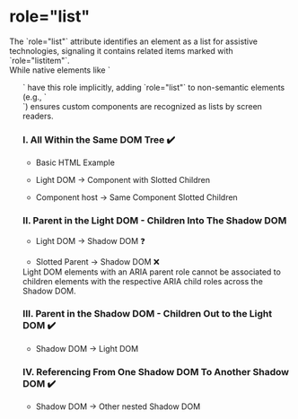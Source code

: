 
<Meta of={CCR} />

# role="list"

<div className="lead">
  The `role="list"` attribute identifies an element as a list for assistive technologies, signaling
  it contains related items marked with `role="listitem"`.
</div>

<div>
While native elements like `<ul>` have this role implicitly, adding `role="list"` to non-semantic elements (e.g., `<div>`) ensures custom components are recognized as lists by screen readers.
</div>

### I. All Within the Same DOM Tree ✔️

<ul>
  <li>Basic HTML Example</li>
</ul>
<Canvas of={CCR.ExampleHTML} sourceState="shown" />
<ul>
  <li>Light DOM → Component with Slotted Children</li>
</ul>
<Canvas of={CCR.Example1a} sourceState="shown" />

<ul>
  <li> Component host → Same Component Slotted Children</li>
</ul>
<Canvas of={CCR.Example1b} sourceState="shown" />

### II. Parent in the Light DOM - Children Into The Shadow DOM

<ul>
  <li>Light DOM → Shadow DOM ❓</li>
  <Canvas of={CCR.Example2a} sourceState="shown" />
</ul>
<ul>
  <li>Slotted Parent → Shadow DOM ❌</li>
  <Canvas of={CCR.Example2b} sourceState="shown" />
</ul>
Light DOM elements with an ARIA parent role cannot be associated to children elements with the
respective ARIA child roles across the Shadow DOM.

### III. Parent in the Shadow DOM - Children Out to the Light DOM ✔️

<ul>
  <li>Shadow DOM → Light DOM </li>
</ul>

<Canvas of={CCR.Example3} sourceState="shown" />

### IV. Referencing From One Shadow DOM To Another Shadow DOM ✔️

<ul>
  <li>Shadow DOM → Other nested Shadow DOM</li>
</ul>

<Canvas of={CCR.Example4} sourceState="shown" />
